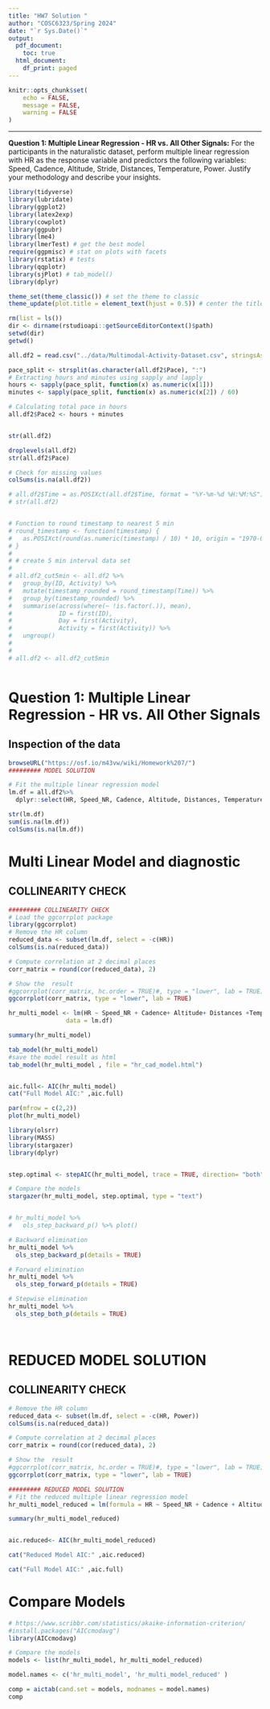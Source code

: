 ```yaml
---
title: "HW7 Solution "
author: "COSC6323/Spring 2024"
date: "`r Sys.Date()`"
output:
  pdf_document: 
    toc: true
  html_document:
    df_print: paged
---
```


```r
knitr::opts_chunk$set(
	echo = FALSE,
	message = FALSE,
	warning = FALSE
)
```

----------

**Question 1: Multiple Linear Regression - HR vs. All Other Signals:** For the participants in the naturalistic dataset, perform multiple linear regression with HR as the response variable and predictors the following variables: Speed, Cadence, Altitude, Stride, Distances, Temperature, Power.  Justify your methodology and describe your insights.


\newpage

```r
library(tidyverse)
library(lubridate)
library(ggplot2)
library(latex2exp)
library(cowplot)
library(ggpubr)
library(lme4)
library(lmerTest) # get the best model
require(ggpmisc) # stat on plots with facets
library(rstatix) # tests
library(qqplotr)
library(sjPlot) # tab_model()
library(dplyr)

theme_set(theme_classic()) # set the theme to classic
theme_update(plot.title = element_text(hjust = 0.5)) # center the title

rm(list = ls())
dir <- dirname(rstudioapi::getSourceEditorContext()$path)
setwd(dir)
getwd()

```









```r


all.df2 = read.csv("../data/Multimodal-Activity-Dataset.csv", stringsAsFactors = T)

pace_split <- strsplit(as.character(all.df2$Pace), ":")
# Extracting hours and minutes using sapply and lapply
hours <- sapply(pace_split, function(x) as.numeric(x[1]))
minutes <- sapply(pace_split, function(x) as.numeric(x[2]) / 60)

# Calculating total pace in hours
all.df2$Pace2 <- hours + minutes


str(all.df2)

droplevels(all.df2)
str(all.df2$Pace)

# Check for missing values
colSums(is.na(all.df2))

```



```r

# all.df2$Time = as.POSIXct(all.df2$Time, format = "%Y-%m-%d %H:%M:%S")
# str(all.df2)


# Function to round timestamp to nearest 5 min
# round_timestamp <- function(timestamp) {
#   as.POSIXct(round(as.numeric(timestamp) / 10) * 10, origin = "1970-01-01")
# }
# 
# # create 5 min interval data set
# 
# all.df2_cut5min <- all.df2 %>%
#   group_by(ID, Activity) %>%
#   mutate(timestamp_rounded = round_timestamp(Time)) %>%
#   group_by(timestamp_rounded) %>%
#   summarise(across(where(~ !is.factor(.)), mean),
#             ID = first(ID),
#             Day = first(Activity),
#             Activity = first(Activity)) %>%
#   ungroup()
# 
# 
# all.df2 <- all.df2_cut5min



```

\newpage
# Question 1: Multiple Linear Regression - HR vs. All Other Signals

## Inspection of the data

```r

browseURL("https://osf.io/m43vw/wiki/Homework%207/")
######### MODEL SOLUTION

# Fit the multiple linear regression model
lm.df = all.df2%>%
  dplyr::select(HR, Speed_NR, Cadence, Altitude, Distances, Temperatures, Power,Pace2) %>% drop_na()

str(lm.df)
sum(is.na(lm.df))
colSums(is.na(lm.df))

```

\newpage

# Multi Linear Model and diagnostic

## COLLINEARITY CHECK
```r

######### COLLINEARITY CHECK
# Load the ggcorrplot package
library(ggcorrplot)
# Remove the HR column
reduced_data <- subset(lm.df, select = -c(HR))
colSums(is.na(reduced_data))

# Compute correlation at 2 decimal places
corr_matrix = round(cor(reduced_data), 2)

# Show the  result
#ggcorrplot(corr_matrix, hc.order = TRUE)#, type = "lower", lab = TRUE)
ggcorrplot(corr_matrix, type = "lower", lab = TRUE)

```

```r
hr_multi_model <- lm(HR ~ Speed_NR + Cadence+ Altitude+ Distances +Temperatures + Power +Pace2, 
                data = lm.df)

summary(hr_multi_model)

```

```r
tab_model(hr_multi_model)
#save the model result as html
tab_model(hr_multi_model , file = "hr_cad_model.html")


aic.full<- AIC(hr_multi_model)
cat("Full Model AIC:" ,aic.full)

```


```r
par(mfrow = c(2,2))
plot(hr_multi_model)

```


```r

library(olsrr)
library(MASS)
library(stargazer)
library(dplyr)


step.optimal <- stepAIC(hr_multi_model, trace = TRUE, direction= "both")

# Compare the models
stargazer(hr_multi_model, step.optimal, type = "text")


# hr_multi_model %>% 
#   ols_step_backward_p() %>% plot()


```


```r

# Backward elimination
hr_multi_model %>% 
  ols_step_backward_p(details = TRUE)

# Forward elimination
hr_multi_model %>% 
  ols_step_forward_p(details = TRUE)

# Stepwise elimination
hr_multi_model %>%
  ols_step_both_p(details = TRUE)




```



\newpage
# REDUCED MODEL SOLUTION


## COLLINEARITY CHECK
```r

# Remove the HR column
reduced_data <- subset(lm.df, select = -c(HR, Power))
colSums(is.na(reduced_data))

# Compute correlation at 2 decimal places
corr_matrix = round(cor(reduced_data), 2)

# Show the  result
#ggcorrplot(corr_matrix, hc.order = TRUE)#, type = "lower", lab = TRUE)
ggcorrplot(corr_matrix, type = "lower", lab = TRUE)

```




```r
######### REDUCED MODEL SOLUTION
# Fit the reduced multiple linear regression model
hr_multi_model_reduced = lm(formula = HR ~ Speed_NR + Cadence + Altitude + Distances + Temperatures  + Pace2 , data = lm.df)

summary(hr_multi_model_reduced)


aic.reduced<- AIC(hr_multi_model_reduced)

cat("Reduced Model AIC:" ,aic.reduced)

cat("Full Model AIC:" ,aic.full)


```



# Compare Models

```r
# https://www.scribbr.com/statistics/akaike-information-criterion/
#install.packages("AICcmodavg")
library(AICcmodavg)

# Compare the models
models <- list(hr_multi_model, hr_multi_model_reduced)

model.names <- c('hr_multi_model', 'hr_multi_model_reduced' )

comp = aictab(cand.set = models, modnames = model.names)
comp
```



